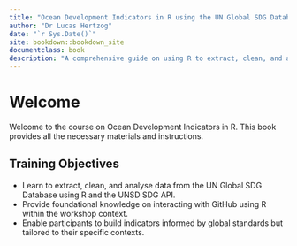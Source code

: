 ```yaml
---
title: "Ocean Development Indicators in R using the UN Global SDG Database"
author: "Dr Lucas Hertzog"
date: "`r Sys.Date()`"
site: bookdown::bookdown_site
documentclass: book
description: "A comprehensive guide on using R to extract, clean, and analyse data from the UN Global SDG Database."
---
```


# Welcome

Welcome to the course on Ocean Development Indicators in R. This book provides all the necessary materials and instructions.

## Training Objectives

- Learn to extract, clean, and analyse data from the UN Global SDG Database using R and the UNSD SDG API.
- Provide foundational knowledge on interacting with GitHub using R within the workshop context.
- Enable participants to build indicators informed by global standards but tailored to their specific contexts.
